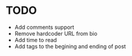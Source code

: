 # TODO
- Add comments support
- Remove hardcoder URL from bio
- Add time to read
- Add tags to the begining and ending of post